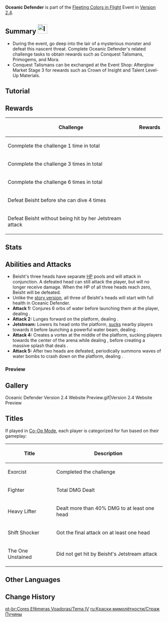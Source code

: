 {{About|the event challenge|the [[Archon Quest]] story domain|Where the Heart Finds Rest (Domain)|the character|Beisht}}
{{EventTabs
|subpage1 = Flameplume Starflowers
|subpage2 = The Great Gathering
|subpage3 = Wondrous Shadows
|subpage4 = Oceanic Defender
}}
{{Event
|name       = Oceanic Defender
|image      = Oceanic Defender.png
|type       = In-Game
|type2      = Sub
|time_known = yes
|time_start = 2022-01-31 04:00:00
|time_end   = 2022-02-12 03:59:59
}}
{{Domain Infobox
|title        = Oceanic Defender
|image        = Domain Oceanic Defender.png
|type         = Event
|description  = In a place that the opulent festivities do not reach, a strange monster named Beisht is on the move. Lying in wait in the waters under Guyun Stone Forest, Beisht is preparing a massive offensive. Step into her hiding place and defeat her preemptively to eliminate this nascent threat and defend the festive Liyue Harbor.
|region       = Liyue
|area         = Guyun Stone Forest
|recLevel     = WL-dependent
|requiredAR   = 20
}}
'''Oceanic Defender'''  is part of the [[Fleeting Colors in Flight]] Event in [[Version 2.4]].

==Summary [[File:Icon Peculiar Wonderland.svg|x30px]]==
* During the event, go deep into the lair of a mysterious monster and defeat this nascent threat. Complete Oceanic Defender's related challenge tasks to obtain rewards such as Conquest Talismans, Primogems, and Mora.
* Conquest Talismans can be exchanged at the Event Shop: Afterglow Market Stage 3 for rewards such as Crown of Insight and Talent Level-Up Materials.

==Tutorial==
{{Tutorial
|image1 = Tutorial Oceanic Defender 1.png
|text1  = During the Fleeting Colors in Flight event, Travelers can take part in the Oceanic Defender challenge and defeat the powerful foe, Beisht, obtaining Conquest Talismans in the process.
|image2 = Tutorial Oceanic Defender 2.png
|text2  = Beisht has three heads, and each is capable of using an incredibly deadly Jetstream attack.<br />Only by defeating all three heads can she be defeated.
}}

==Rewards==
{|class="article-table"
!Challenge!!Rewards
|-
|Conmplete the challenge 1 time in total||{{Card|Primogem|60}}{{Card|Mora|30,000}}{{Card|Conquest Talisman|420}}
|-
|Conmplete the challenge 3 times in total||{{Card|Primogem|60}}{{Card|Mora|30,000}}{{Card|Conquest Talisman|600}}
|-
|Conmplete the challenge 6 times in total||{{Card|Primogem|60}}{{Card|Mora|30,000}}{{Card|Conquest Talisman|1200}}
|-
|Defeat Beisht before she can dive 4 times||{{Card|Mora|30,000}}{{Card|Hero's Wit|3}}
|-
|Defeat Beisht without being hit by her Jetstream attack||{{Card|Mora|30,000}}{{Card|Hero's Wit|3}}
|}

==Stats==
{{Transclude|Where the Heart Finds Rest (Domain)|Stats}}

==Abilities and Attacks==
{{Enemy Infobox
|name      = Beisht
|image     = NPC Beisht.png
|title     = Avenger of the Vortex
|type      = Special Enemies
|element   = Hydro
|ability1  = Vacuum Field
|ability2  = Invincibility Frames
|noinclude = 1
}}
* Beisht's three heads have separate [[Health|HP]] pools and will attack in conjunction. A defeated head can still attack the player, but will no longer receive damage. When the HP of all three heads reach zero, Beisht will be defeated.
* Unlike the [[Where the Heart Finds Rest (Domain)|story version]], all three of Beisht's heads will start with full health in Oceanic Defender.
* '''Attack 1:''' Conjures 6 orbs of water before launching them at the player, dealing {{Color|Hydro DMG}}.
* '''Attack 2:''' Lunges forward on the platform, dealing {{Color|AoE Hydro DMG}}.
* '''Jetstream:''' Lowers its head onto the platform, [[Vacuum Field|sucks]] nearby players towards it before launching a powerful water beam, dealing {{Color|AoE Hydro DMG}}.
* '''Attack 4:''' Creates a vortex at the middle of the platform, sucking players towards the center of the arena while dealing {{Color|AoE Hydro DoT}}, before creating a massive splash that deals {{Color|AoE Hydro DMG}}.
* '''Attack 5:''' After two heads are defeated, periodically summons waves of water bombs to crash down on the platform, dealing {{Color|AoE Hydro DMG}}.

===Preview===
{{Preview
|size=185px
|file1    = Beisht Attack 1
|caption1 = Attack 1

|file2    = Beisht Attack 2
|caption2 = Attack 2

|file3    = Beisht Attack 3
|caption3 = Jetstream

|file4    = Beisht Attack 4
|caption4 = Attack 4

|file5    = Beisht Attack 5
|caption5 = Attack 5
}}

==Gallery==
<gallery hideaddbutton="true" captionalign="center">
Oceanic Defender Version 2.4 Website Preview.gif|Version 2.4 Website Preview
</gallery>

==Titles==
If played in [[Co-Op Mode]], each player is categorized for fun based on their gameplay:

{| class="wikitable" style="width:100%;"
! Title !! Description
|-
| Exorcist || Completed the challenge
|-
| Fighter || Total DMG Dealt
|-
| Heavy Lifter || Dealt more than 40% DMG to at least one head
|-
| Shift Shocker || Got the final attack on at least one head
|-
| The One Unstained || Did not get hit by Beisht's Jetstream attack
|}

==Other Languages==
{{Other Languages
|en      = Oceanic Defender
|zhs     = 武卫重溟
|zhs_rm  = Wǔwèi Chóngmíng
|zht     = 武衛重溟
|zht_rm  = Wǔwèi Chóngmíng
|zh_tl   = Defend the Ocean in Military
|ja      = 溟海戦守
|ja_rm   = Meikai Senshu
|ja_tl   = Defend the Ocean in Battle
|ko      = 바다 {{tt|방어|防禦}}
|ko_rm   = Bada Bang'eo
|ko_tl   = Ocean Defense
|es      = Defensa del océano
|es_tl   = Defense of the Ocean
|fr      = Protectrice océanique
|fr_tl   = Oceanic Guardian
|ru      = Страж Пучины
|ru_tl   = 
|th      = ผู้พิทักษ์แห่งท้องทะเล
|th_rm   = Phu phithak haeng thong thale
|th_tl   = 
|vi      = Võ Vệ Trùng Minh
|vi_tl   = 
|de      = Meeresverteidiger
|de_tl   = Marine Defender
|id      = Pembela Samudra
|id_tl   = Ocean Defender
|pt      = Defensor Oceânico
|pt_tl   = 
}}

==Change History==
{{Change History|2.4}}

[[pt-br:Cores Efêmeras Voadoras/Tema IV]]
[[ru:Краски мимолётности/Страж Пучины]]